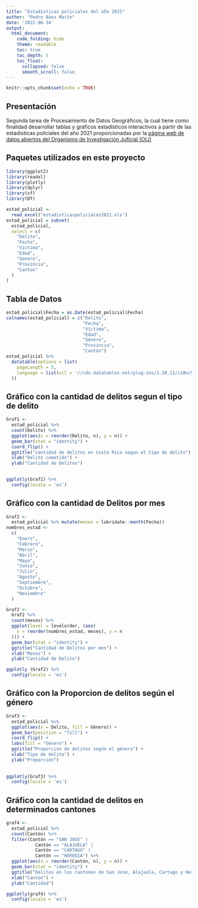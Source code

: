 ---
title: "Estadisticas policiales del año 2021"
author: "Pedro Báez Marín"
date: '2022-06-14'
output:
  html_document:
    code_folding: hide
    theme: readable
    toc: true
    toc_depth: 5
    toc_float:
      collapsed: false
      smooth_scroll: false
---

```{r setup, include=FALSE}
knitr::opts_chunk$set(echo = TRUE)
```

## **Presentación**  

Segunda tarea de Procesamiento de Datos Geográficos, la cual tiene como finalidad desarrollar tablas y gráficos estadísticos interactivos a partir de las estadisticas policiales del año 2021 proporcionadas por la [página web de datos abiertos del Organismo de Investigación Juficial (OIJ)](https://sitiooij.poder-judicial.go.cr/index.php/ayuda/servicios-policiales/servicios-a-organizaciones/indice-de-transparencia-del-sector-publico-costarricense/datos-abiertos)  
  
## **Paquetes utilizados en este proyecto**  

```{r Librerias, message=FALSE}  

library(ggplot2)
library(readxl)
library(plotly)
library(dplyr)
library(sf)
library(DT)
```

```{r, Lectura del archivo xls, message=FALSE, echo=FALSE, warning=FALSE}  

estad_policial <-
  read_excel("estadisticaspoliciales2021.xls")
estad_policial = subset(
  estad_policial,
  select = c(
    "Delito",
    "Fecha",
    "Victima",
    "Edad",
    "Genero",
    "Provincia",
    "Canton"
  )
)
```  

## **Tabla de Datos**  

```{r, Tabla de datos, message=FALSE, warning=FALSE}  

estad_policial$Fecha = as.Date(estad_policial$Fecha)
colnames(estad_policial) = c("Delito",
                             "Fecha",
                             "Víctima",
                             "Edad",
                             "Género",
                             "Provincia",
                             "Cantón")
estad_policial %>%
  datatable(options = list(
    pageLength = 5,
    language = list(url = '//cdn.datatables.net/plug-ins/1.10.11/i18n/Spanish.json')
  ))
```  

## **Gráfico con la cantidad de delitos segun el tipo de delito**  

```{r, Primer gráfico, message=FALSE, warning=FALSE}  

Graf1 <-
  estad_policial %>%
  count(Delito) %>%
  ggplot(aes(x = reorder(Delito, n), y = n)) +
  geom_bar(stat = "identity") +
  coord_flip() +
  ggtitle("cantidad de delitos en Costa Rica segun el tipo de delito") +
  xlab("Delito cometido") +
  ylab("Cantidad de Delitos")
  

ggplotly(Graf1) %>% 
  config(locale = 'es')
```  

## **Gráfico con la cantidad de Delitos por mes** 

```{r, Segundo gráfico, message=FALSE, warning=FALSE}  

Graf2 <-
  estad_policial %>% mutate(meses = lubridate::month(Fecha))
nombres_estad <-
  c(
    "Enero",
    "Febrero",
    "Marzo",
    "Abril",
    "Mayo",
    "Junio",
    "Julio",
    "Agosto",
    "Septiembre",
    "Octubre",
    "Noviembre"
  )

Graf2 <-
  Graf2 %>%
  count(meses) %>%
  ggplot(level = levelorder, (aes(
    x = reorder(nombres_estad, meses), y = n
  ))) +
  geom_bar(stat = "identity") +
  ggtitle("Cantidad de Delitos por mes") +
  xlab("Meses") +
  ylab("Cantidad de Delito")

ggplotly (Graf2) %>% 
  config(locale = 'es')
```  

## **Gráfico con la Proporcion de delitos según el género**  

```{r, Tercer gráfico, message=FALSE, warning=FALSE}  

Graf3 <-
  estad_policial %>%
  ggplot(aes(x = Delito, fill = Género)) +
  geom_bar(position = "fill") +
  coord_flip() +
  labs(fill = "Género") +
  ggtitle("Proporcion de delitos según el género") +
  xlab("Tipo de delito") +
  ylab("Proporción")
  
  
ggplotly(Graf3) %>% 
  config(locale = 'es')
```  

## **Gráfico con la cantidad de delitos en determinados cantones**  

```{r, Cuarto gráfico, message=FALSE, warning=FALSE}  

graf4 <-
  estad_policial %>%
  count(Cantón) %>%
  filter(Cantón == "SAN JOSE" |
           Cantón == "ALAJUELA" |
           Cantón == "CARTAGO" | 
           Cantón == "HEREDIA") %>%
  ggplot(aes(x = reorder(Cantón, n), y = n)) +
  geom_bar(stat = "identity") +
  ggtitle("Delitos en los cantones de San José, Alajuela, Cartago y Heredia") +
  xlab("Cantón") +
  ylab("Cantidad")

ggplotly(graf4) %>% 
  config(locale = 'es')
```